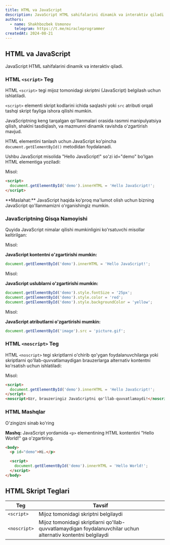 ```yaml
---
title: HTML va JavaScript
description: JavaScript HTML sahifalarini dinamik va interaktiv qiladi.
authors:
  - name: Shakhbozbek Usmonov
    telegram: https://t.me/miracleprogrammer
createdAt: 2024-08-21
---
```


## HTML va JavaScript

JavaScript HTML sahifalarini dinamik va interaktiv qiladi.

### HTML `<script>` Teg

HTML `<script>` tegi mijoz tomonidagi skriptni (JavaScript) belgilash uchun ishlatiladi.

`<script>` elementi skript kodlarini ichida saqlashi yoki `src` atributi orqali tashqi skript fayliga ishora qilishi mumkin.

JavaScriptning keng tarqalgan qo'llanmalari orasida rasmni manipulyatsiya qilish, shaklni tasdiqlash, va mazmunni dinamik ravishda o'zgartirish mavjud.

HTML elementini tanlash uchun JavaScript ko'pincha `document.getElementById()` metodidan foydalanadi.

Ushbu JavaScript misolida "Hello JavaScript!" so'zi id="demo" bo'lgan HTML elementiga yoziladi:

Misol:

```html
<script>
  document.getElementById('demo').innerHTML = 'Hello JavaScript!';
</script>
```

<Callout>
  **Maslahat:** JavaScript haqida ko'proq ma'lumot olish uchun bizning JavaScript qo'llanmamizni o'rganishingiz mumkin.
</Callout>

### JavaScriptning Qisqa Namoyishi

Quyida JavaScript nimalar qilishi mumkinligini ko'rsatuvchi misollar keltirilgan:

Misol:

**JavaScript kontentni o'zgartirishi mumkin:**

```javascript
document.getElementById('demo').innerHTML = 'Hello JavaScript!';
```

Misol:

**JavaScript uslublarni o'zgartirishi mumkin:**

```javascript
document.getElementById('demo').style.fontSize = '25px';
document.getElementById('demo').style.color = 'red';
document.getElementById('demo').style.backgroundColor = 'yellow';
```

Misol:

**JavaScript atributlarni o'zgartirishi mumkin:**

```javascript
document.getElementById('image').src = 'picture.gif';
```

### HTML `<noscript>` Teg

HTML `<noscript>` tegi skriptlarni o'chirib qo'ygan foydalanuvchilarga yoki skriptlarni qo'llab-quvvatlamaydigan brauzerlarga alternativ kontentni ko'rsatish uchun ishlatiladi:

Misol:

```html
<script>
  document.getElementById('demo').innerHTML = 'Hello JavaScript!';
</script>
<noscript>Uzr, brauzeringiz JavaScriptni qo'llab-quvvatlamaydi!</noscript>
```

### HTML Mashqlar

O'zingizni sinab ko'ring

**Mashq:**
JavaScript yordamida `<p>` elementining HTML kontentini "Hello World!" ga o'zgartiring.

```html
<body>
  <p id="demo">Hi.</p>

  <script>
    document.getElementById('demo').innerHTML = 'Hello World!';
  </script>
</body>
```

## HTML Skript Teglari
| Teg | Tavsif |
|-------------|-------------------------------------------------------|
| `<script>` | Mijoz tomonidagi skriptni belgilaydi |
| `<noscript>`| Mijoz tomonidagi skriptlarni qo'llab-quvvatlamaydigan foydalanuvchilar uchun alternativ kontentni belgilaydi |
